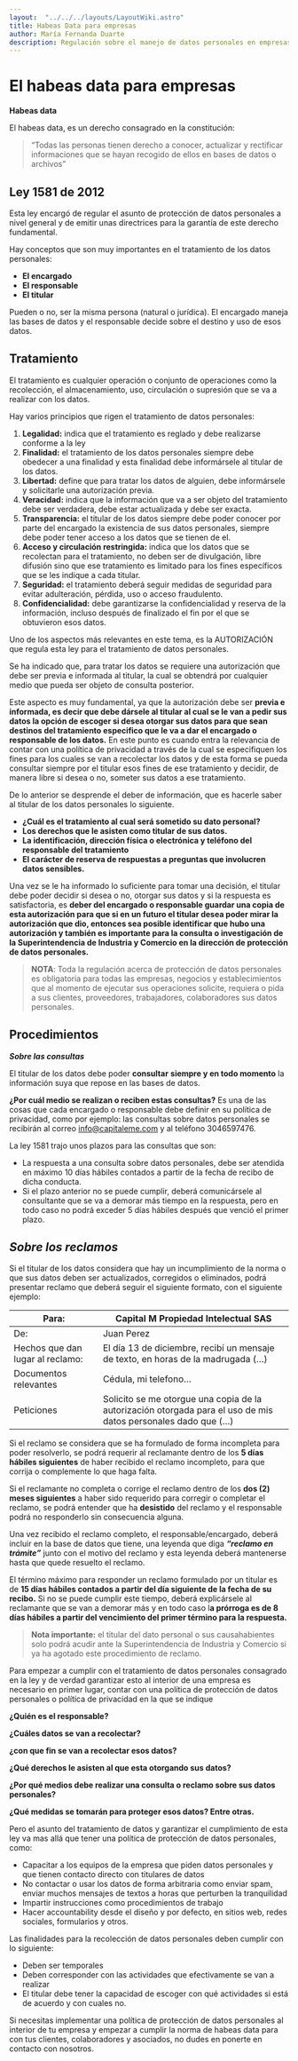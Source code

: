 ```yaml
---
layout:  "../../../layouts/LayoutWiki.astro"
title: Habeas Data para empresas
author: María Fernanda Duarte
description: Regulación sobre el manejo de datos personales en empresas
---
```

# El habeas data para empresas

**Habeas data**

El habeas data, es un derecho consagrado en la constitución:

> “Todas las personas tienen derecho a conocer, actualizar y rectificar informaciones que se hayan recogido de ellos en bases de datos o archivos”
> 

## **Ley 1581 de 2012**

Esta ley encargó de regular el asunto de protección de datos personales a nivel general y de emitir unas directrices para la garantía de este derecho fundamental.

Hay conceptos que son muy importantes en el tratamiento de los datos personales:

- **El encargado**
- **El responsable**
- **El titular**

Pueden o no, ser la misma persona (natural o jurídica). El encargado maneja las bases de datos y el responsable decide sobre el destino y uso de esos datos.

## **Tratamiento** 
El tratamiento es cualquier operación o conjunto de operaciones como la recolección, el almacenamiento, uso, circulación o supresión que se va a realizar con los datos.

Hay varios principios que rigen el tratamiento de datos personales:

1. **Legalidad:** indica que el tratamiento es reglado y debe realizarse conforme a la ley
2. **Finalidad:** el tratamiento de los datos personales siempre debe obedecer a una finalidad y esta finalidad debe informársele al titular de los datos.
3. **Libertad:** define que para tratar los datos de alguien, debe informársele y solicitarle una autorización previa.
4. **Veracidad:** indica que la información que va a ser objeto del tratamiento debe ser verdadera, debe estar actualizada y debe ser exacta.
5. **Transparencia:** el titular de los datos siempre debe poder conocer por parte del encargado la existencia de sus datos personales, siempre debe poder tener acceso a los datos que se tienen de el.
6. **Acceso y circulación restringida:** indica que los datos que se recolectan para el tratamiento, no deben ser de divulgación, libre difusión sino que ese tratamiento es limitado para los fines específicos que se les indique a cada titular.
7. **Seguridad:** el tratamiento deberá seguir medidas de seguridad para evitar adulteración, pérdida, uso o acceso fraudulento.
8. **Confidencialidad:** debe garantizarse la confidencialidad y reserva de la información, incluso después de finalizado el fin por el que se obtuvieron esos datos.

Uno de los aspectos más relevantes en este tema, es la AUTORIZACIÓN que regula esta ley para el tratamiento de datos personales.

Se ha indicado que, para tratar los datos se requiere una autorización que debe ser previa e informada al titular, la cual se obtendrá por cualquier medio que pueda ser objeto de consulta posterior.

Este aspecto es muy fundamental, ya que la autorización debe ser **previa e informada, es decir que debe dársele al titular al cual se le van a pedir sus datos la opción de escoger si desea otorgar sus datos para que sean destinos del tratamiento especifico que le va a dar el encargado o responsable de los datos.** En este punto es cuando entra la relevancia de contar con una política de privacidad a través de la cual se especifiquen los fines para los cuales se van a recolectar los datos y de esta forma se pueda consultar siempre por el titular esos fines de ese tratamiento y decidir, de manera libre si desea o no, someter sus datos a ese tratamiento.

De lo anterior se desprende el deber de información, que es hacerle saber al titular de los datos personales lo siguiente.

- **¿Cuál es el tratamiento al cual será sometido su dato personal?**
- **Los derechos que le asisten como titular de sus datos.**
- **La identificación, dirección física o electrónica y teléfono del responsable del tratamiento**
- **El carácter de reserva de respuestas a preguntas que involucren datos sensibles.**

Una vez se le ha informado lo suficiente para tomar una decisión, el titular debe poder decidir si desea o no, otorgar sus datos y si la respuesta es satisfactoria, es **deber del encargado o responsable guardar una copia de esta autorización para que si en un futuro el titular desea poder mirar la autorización que dio, entonces sea posible identificar que hubo una autorización y también es importante para la consulta o investigación de la Superintendencia de Industria y Comercio en la dirección de protección de datos personales.**

> **NOTA**: Toda la regulación acerca de protección de datos personales es obligatoria para todas las empresas, negocios y establecimientos que al momento de ejecutar sus operaciones solicite, requiera o pida a sus clientes, proveedores, trabajadores, colaboradores sus datos personales.
> 

## **Procedimientos**

***Sobre las consultas***

El titular de los datos debe poder **consultar** **siempre y en todo momento** la información suya que repose en las bases de datos.

**¿Por cuál medio se realizan o reciben estas consultas?** Es una de las cosas que cada encargado o responsable debe definir en su política de privacidad, como por ejemplo: las consultas sobre datos personales se recibirán al correo [info@capitaleme.com](mailto:info@capitaleme.com) y al teléfono 3046597476.

La ley 1581 trajo unos plazos para las consultas que son:

- La respuesta a una consulta sobre datos personales, debe ser atendida en máximo 10 días hábiles contados a partir de la fecha de recibo de dicha conducta.
- Si el plazo anterior no se puede cumplir, deberá comunicársele al consultante que se va a demorar más tiempo en la respuesta, pero en todo caso no podrá exceder 5 días hábiles después que venció el primer plazo.

## ***Sobre los reclamos***

Si el titular de los datos considera que hay un incumplimiento de la norma o que sus datos deben ser actualizados, corregidos o eliminados, podrá presentar reclamo que deberá seguir el siguiente formato, con el siguiente ejemplo:

| Para: | Capital M Propiedad Intelectual SAS |
| --- | --- |
| De: | Juan Perez |
| Hechos que dan lugar al reclamo: | El día 13 de diciembre, recibí un mensaje de texto, en horas de la madrugada (…) |
| Documentos relevantes | Cédula, mi telefono… |
| Peticiones | Solicito se me otorgue una copia de la autorización otorgada para el uso de mis datos personales dado que (…) |

Si el reclamo se considera que se ha formulado de forma incompleta para poder resolverlo, se podrá requerir al reclamante dentro de los **5 días hábiles siguientes** de haber recibido el reclamo incompleto, para que corrija o complemente lo que haga falta.

Si el reclamante no completa o corrige el reclamo dentro de los **dos (2) meses siguientes** a haber sido requerido para corregir o completar el reclamo, se podrá entender que ha **desistido** del reclamo y el responsable podrá no responderlo sin consecuencia alguna.

Una vez recibido el reclamo completo, el responsable/encargado, deberá incluir en la base de datos que tiene, una leyenda que diga ***“reclamo en trámite”*** junto con el motivo del reclamo y esta leyenda deberá mantenerse hasta que quede resuelto el reclamo.

El término máximo para responder un reclamo formulado por un titular es de **15 días hábiles contados a partir del día siguiente de la fecha de su recibo.** Si no se puede cumplir este tiempo, deberá explicársele al reclamante que se van a demorar más y en todo caso l**a prórroga es de 8 días hábiles a partir del vencimiento del primer término para la respuesta.**

> **Nota importante:** el titular del dato personal o sus causahabientes solo podrá acudir ante la Superintendencia de Industria y Comercio si ya ha agotado este procedimiento de reclamo.
> 

Para empezar a cumplir con el tratamiento de datos personales consagrado en la ley y de verdad garantizar esto al interior de una empresa es necesario en primer lugar, contar con una política de protección de datos personales o política de privacidad en la que se indique 

**¿Quién es el responsable?** 

**¿Cuáles datos se van a recolectar?**

**¿con que fin se van a recolectar esos datos?** 

**¿Qué derechos le asisten al que esta otorgando sus datos?** 

**¿Por qué medios debe realizar una consulta o reclamo sobre sus datos personales?** 

**¿Qué medidas se tomarán para proteger esos datos? Entre otras.**

Pero el asunto del tratamiento de datos y garantizar el cumplimiento de esta ley va mas allá que tener una política de protección de datos personales, como:

- Capacitar a los equipos de la empresa que piden datos personales y que tienen contacto directo con titulares de datos
- No contactar o usar los datos de forma arbitraria como enviar spam, enviar muchos mensajes de textos a horas que perturben la tranquilidad
- Impartir instrucciones como procedimientos de trabajo
- Hacer accountability desde el diseño y por defecto, en sitios web, redes sociales, formularios y otros.

Las finalidades para la recolección de datos personales deben cumplir con lo siguiente:

- Deben ser temporales
- Deben corresponder con las actividades que efectivamente se van a realizar
- El titular debe tener la capacidad de escoger con qué actividades si está de acuerdo y con cuales no.

Si necesitas implementar una política de protección de datos personales al interior de tu empresa y empezar a cumplir la norma de habeas data para con tus clientes, colaboradores y asociados, no dudes en ponerte en contacto con nosotros.